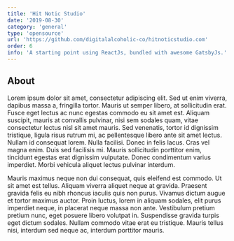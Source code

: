 ```yaml
---
title: 'Hit Notic Studio'
date: '2019-08-30'
category: 'general'
type: 'opensource'
url: 'https://github.com/digitalalcoholic-co/hitnoticstudio.com'
order: 6
info: 'A starting point using ReactJs, bundled with awesome GatsbyJs.'
---
```


## About

Lorem ipsum dolor sit amet, consectetur adipiscing elit. Sed ut enim viverra, dapibus massa a, fringilla tortor. Mauris ut semper libero, at sollicitudin erat. Fusce eget lectus ac nunc egestas commodo eu sit amet est. Aliquam suscipit, mauris at convallis pulvinar, nisi sem sodales quam, vitae consectetur lectus nisl sit amet mauris. Sed venenatis, tortor id dignissim tristique, ligula risus rutrum mi, ac pellentesque libero ante sit amet lectus. Nullam id consequat lorem. Nulla facilisi. Donec in felis lacus. Cras vel magna enim. Duis sed facilisis mi. Mauris sollicitudin porttitor enim, tincidunt egestas erat dignissim vulputate. Donec condimentum varius imperdiet. Morbi vehicula aliquet lectus pulvinar interdum.

Mauris maximus neque non dui consequat, quis eleifend est commodo. Ut sit amet est tellus. Aliquam viverra aliquet neque at gravida. Praesent gravida felis eu nibh rhoncus iaculis quis non purus. Vivamus dictum augue et tortor maximus auctor. Proin luctus, lorem in aliquam sodales, elit purus imperdiet neque, in placerat neque massa non ante. Vestibulum pretium pretium nunc, eget posuere libero volutpat in. Suspendisse gravida turpis eget dictum sodales. Nullam commodo vitae erat eu tristique. Mauris tellus nisi, interdum sed neque ac, interdum porttitor mauris.
